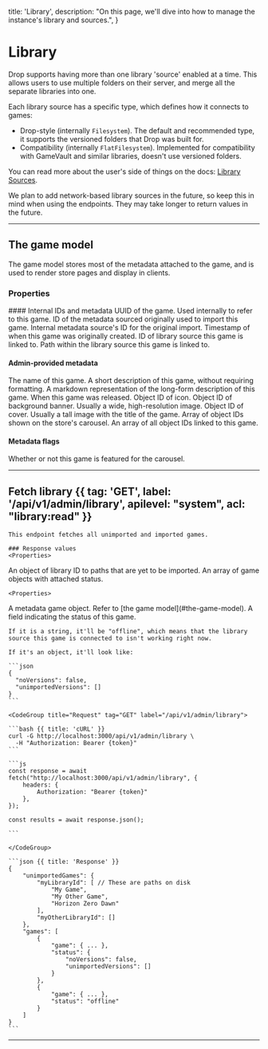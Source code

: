   title: 'Library',
  description:
    "On this page, we'll dive into how to manage the instance's library and sources.",
}

# Library

Drop supports having more than one library 'source' enabled at a time. This allows users to use multiple folders on their server, and merge all the separate libraries into one.

Each library source has a specific type, which defines how it connects to games:

- Drop-style (internally `Filesystem`). The default and recommended type, it supports the versioned folders that Drop was built for.
- Compatibility (internally `FlatFilesystem`). Implemented for compatibility with GameVault and similar libraries, doesn't use versioned folders.

You can read more about the user's side of things on the docs: [Library Sources](https://docs.droposs.org/docs/library).

<Note>
  We plan to add network-based library sources in the future, so keep this in
  mind when using the endpoints. They may take longer to return values in the
  future.
</Note>

---

## The game model

The game model stores most of the metadata attached to the game, and is used to render store pages and display in clients.

### Properties

<Properties>
  #### Internal IDs and metadata
  <Property name="id" type="string">
    UUID of the game. Used internally to refer to this game.
  </Property>
  <Property name="metadataSource" type="string">
    ID of the metadata sourced originally used to import this game.
  </Property>
  <Property name="metadataId" type="string">
    Internal metadata source's ID for the original import.
  </Property>
  <Property name="created" type="timestamp">
    Timestamp of when this game was originally created.
  </Property>
  <Property name="libraryId" type="string">
    ID of library source this game is linked to.
  </Property>
  <Property name="libraryPath" type="string">
    Path within the library source this game is linked to.
  </Property>

#### Admin-provided metadata

<Property name="mName" type="string">
  The name of this game.
</Property>
<Property name="mShortDescription" type="string">
  A short description of this game, without requiring formatting.
</Property>
<Property name="mDescription" type="markdown">
  A markdown representation of the long-form description of this game.
</Property>
<Property name="mReleased" type="timestamp">
  When this game was released.
</Property>

<Property name="mIconObjectId" type="string">
  Object ID of icon.
</Property>
<Property name="mBannerObjectId" type="string">
  Object ID of background banner. Usually a wide, high-resolution image.
</Property>
<Property name="mCoverObjectId" type="string">
  Object ID of cover. Usually a tall image with the title of the game.
</Property>
<Property name="mImageCarouselObjectIds" type="string[]">
  Array of object IDs shown on the store's carousel.
</Property>
<Property name="mImageLibraryObjectIds" type="string[]">
  An array of all object IDs linked to this game.
</Property>

#### Metadata flags

  <Property name="featured" type="boolean">
    Whether or not this game is featured for the carousel.
  </Property>
</Properties>

---

## Fetch library {{ tag: 'GET', label: '/api/v1/admin/library', apilevel: "system", acl: "library:read" }}

<Row>
  <Col>

    This endpoint fetches all unimported and imported games.

    ### Response values
    <Properties>

  <Property name="unimportedGames" type="object">
    An object of library ID to paths that are yet to be imported.
  </Property>
  <Property name="games" type="array">
    An array of game objects with attached status.

    <Properties>

  <Property name="game" type="object">
    A metadata game object. Refer to [the game model](#the-game-model).
  </Property>
  <Property name="status" type="string | object">
    A field indicating the status of this game.

    If it is a string, it'll be "offline", which means that the library source this game is connected to isn't working right now.

    If it's an object, it'll look like:

    ```json
    {
      "noVersions": false,
      "unimportedVersions": []
    }
    ```

  </Property>
</Properties>
  </Property>
</Properties>

  </Col>
  <Col sticky>

    <CodeGroup title="Request" tag="GET" label="/api/v1/admin/library">

    ```bash {{ title: 'cURL' }}
    curl -G http://localhost:3000/api/v1/admin/library \
      -H "Authorization: Bearer {token}"
    ```

    ```js
    const response = await fetch("http://localhost:3000/api/v1/admin/library", {
        headers: {
            Authorization: "Bearer {token}"
        },
    });

    const results = await response.json();

    ```

    </CodeGroup>

    ```json {{ title: 'Response' }}
    {
        "unimportedGames": {
            "myLibraryId": [ // These are paths on disk
                "My Game",
                "My Other Game",
                "Horizon Zero Dawn"
            ],
            "myOtherLibraryId": []
        },
        "games": [
            {
                "game": { ... },
                "status": {
                    "noVersions": false,
                    "unimportedVersions": []
                }
            },
            {
                "game": { ... },
                "status": "offline"
            }
        ]
    }
    ```

  </Col>
</Row>

---
